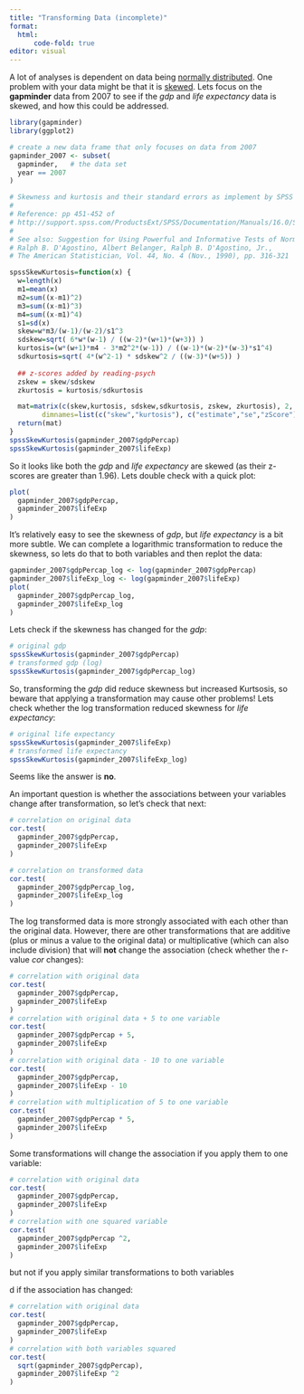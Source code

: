 ```yaml
---
title: "Transforming Data (incomplete)"
format:
  html:
      code-fold: true
editor: visual
---
```


A lot of analyses is dependent on data being <a href="normal">normally distributed</a>. One problem with your data might be that it is <a href="skewness.html" target="_blank">skewed</a>. Lets focus on the **gapminder** data from 2007 to see if the $gdp$ and $life$ $expectancy$ data is skewed, and how this could be addressed.

```r
library(gapminder)
library(ggplot2)

# create a new data frame that only focuses on data from 2007
gapminder_2007 <- subset(
  gapminder,   # the data set
  year == 2007     
)

# Skewness and kurtosis and their standard errors as implement by SPSS
#
# Reference: pp 451-452 of
# http://support.spss.com/ProductsExt/SPSS/Documentation/Manuals/16.0/SPSS 16.0 Algorithms.pdf
# 
# See also: Suggestion for Using Powerful and Informative Tests of Normality,
# Ralph B. D'Agostino, Albert Belanger, Ralph B. D'Agostino, Jr.,
# The American Statistician, Vol. 44, No. 4 (Nov., 1990), pp. 316-321

spssSkewKurtosis=function(x) {
  w=length(x)
  m1=mean(x)
  m2=sum((x-m1)^2)
  m3=sum((x-m1)^3)
  m4=sum((x-m1)^4)
  s1=sd(x)
  skew=w*m3/(w-1)/(w-2)/s1^3
  sdskew=sqrt( 6*w*(w-1) / ((w-2)*(w+1)*(w+3)) )
  kurtosis=(w*(w+1)*m4 - 3*m2^2*(w-1)) / ((w-1)*(w-2)*(w-3)*s1^4)
  sdkurtosis=sqrt( 4*(w^2-1) * sdskew^2 / ((w-3)*(w+5)) )
  
  ## z-scores added by reading-psych
  zskew = skew/sdskew
  zkurtosis = kurtosis/sdkurtosis

  mat=matrix(c(skew,kurtosis, sdskew,sdkurtosis, zskew, zkurtosis), 2,
        dimnames=list(c("skew","kurtosis"), c("estimate","se","zScore")))
  return(mat)
}
spssSkewKurtosis(gapminder_2007$gdpPercap)
spssSkewKurtosis(gapminder_2007$lifeExp)
```

So it looks like both the $gdp$ and $life$ $expectancy$ are skewed (as their z-scores are greater than 1.96). Lets double check with a quick plot:

```r
plot(
  gapminder_2007$gdpPercap,
  gapminder_2007$lifeExp
)
```

It's relatively easy to see the skewness of $gdp$, but $life$ $expectancy$ is a bit more subtle. We can complete a logarithmic transformation to reduce the skewness, so lets do that to both variables and then replot the data:

```r
gapminder_2007$gdpPercap_log <- log(gapminder_2007$gdpPercap)
gapminder_2007$lifeExp_log <- log(gapminder_2007$lifeExp)
plot(
  gapminder_2007$gdpPercap_log,
  gapminder_2007$lifeExp_log
)
```

Lets check if the skewness has changed for the $gdp$:

```r
# original gdp
spssSkewKurtosis(gapminder_2007$gdpPercap)
# transformed gdp (log)
spssSkewKurtosis(gapminder_2007$gdpPercap_log)
```

So, transforming the $gdp$ did reduce skewness but increased Kurtsosis, so beware that applying a transformation may cause other problems! Lets check whether the log transformation reduced skewness for $life$ $expectancy$:

```r
# original life expectancy
spssSkewKurtosis(gapminder_2007$lifeExp)
# transformed life expectancy
spssSkewKurtosis(gapminder_2007$lifeExp_log)
```

Seems like the answer is **no**.

An important question is whether the associations between your variables change after transformation, so let's check that next:

```r
# correlation on original data
cor.test(
  gapminder_2007$gdpPercap,
  gapminder_2007$lifeExp
)

# correlation on transformed data
cor.test(
  gapminder_2007$gdpPercap_log,
  gapminder_2007$lifeExp_log
)
```

The log transformed data is more strongly associated with each other than the original data. However, there are other transformations that are additive (plus or minus a value to the original data) or multiplicative (which can also include division) that will **not** change the association (check whether the r-value $cor$ changes):

```r
# correlation with original data
cor.test(
  gapminder_2007$gdpPercap,
  gapminder_2007$lifeExp
)
# correlation with original data + 5 to one variable
cor.test(
  gapminder_2007$gdpPercap + 5,
  gapminder_2007$lifeExp
)
# correlation with original data - 10 to one variable
cor.test(
  gapminder_2007$gdpPercap,
  gapminder_2007$lifeExp - 10
)
# correlation with multiplication of 5 to one variable
cor.test(
  gapminder_2007$gdpPercap * 5,
  gapminder_2007$lifeExp
)
```

Some transformations will change the association if you apply them to one variable:

```r
# correlation with original data
cor.test(
  gapminder_2007$gdpPercap,
  gapminder_2007$lifeExp
)
# correlation with one squared variable
cor.test(
  gapminder_2007$gdpPercap ^2,
  gapminder_2007$lifeExp
)
```

but not if you apply similar transformations to both variables

d if the association has changed:

```r
# correlation with original data
cor.test(
  gapminder_2007$gdpPercap,
  gapminder_2007$lifeExp
)
# correlation with both variables squared
cor.test(
  sqrt(gapminder_2007$gdpPercap),
  gapminder_2007$lifeExp ^2
)
```
